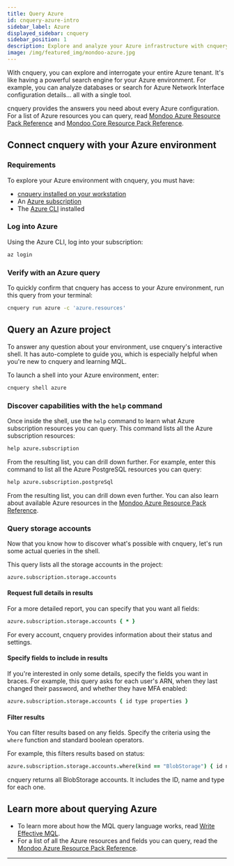 ```yaml
---
title: Query Azure
id: cnquery-azure-intro
sidebar_label: Azure
displayed_sidebar: cnquery
sidebar_position: 1
description: Explore and analyze your Azure infrastructure with cnquery
image: /img/featured_img/mondoo-azure.jpg
---
```


With cnquery, you can explore and interrogate your entire Azure tenant. It's like having a powerful search engine for your Azure environment. For example, you can analyze databases or search for Azure Network Interface configuration details... all with a single tool.

cnquery provides the answers you need about every Azure configuration. For a list of Azure resources you can query, read [Mondoo Azure Resource Pack Reference](/mql/resources/azure-pack/) and [Mondoo Core Resource Pack Reference](/mql/resources/core-pack/).

## Connect cnquery with your Azure environment

### Requirements

To explore your Azure environment with cnquery, you must have:

- [cnquery installed on your workstation](/cnquery/)
- An [Azure subscription](https://cloud.google.com/free)
- The [Azure CLI](https://learn.microsoft.com/en-us/cli/azure/install-azure-cli) installed

### Log into Azure

Using the Azure CLI, log into your subscription:

```bash
az login
```

### Verify with an Azure query

To quickly confirm that cnquery has access to your Azure environment, run this query from your terminal:

```bash
cnquery run azure -c 'azure.resources'
```

## Query an Azure project

To answer any question about your environment, use cnquery's interactive shell. It has auto-complete to guide you, which is especially helpful when you're new to cnquery and learning MQL.

To launch a shell into your Azure environment, enter:

```bash
cnquery shell azure
```

### Discover capabilities with the `help` command

Once inside the shell, use the `help` command to learn what Azure subscription resources you can query. This command lists all the Azure subscription resources:

```coffee
help azure.subscription
```

From the resulting list, you can drill down further. For example, enter this command to list all the Azure PostgreSQL resources you can query:

```coffee
help azure.subscription.postgreSql
```

From the resulting list, you can drill down even further. You can also learn about available Azure resources in the [Mondoo Azure Resource Pack Reference](/mql/resources/azure-pack/).

### Query storage accounts

Now that you know how to discover what's possible with cnquery, let's run some actual queries in the shell.

This query lists all the storage accounts in the project:

```coffee
azure.subscription.storage.accounts
```

#### Request full details in results

For a more detailed report, you can specify that you want all fields:

```coffee
azure.subscription.storage.accounts { * }
```

For every account, cnquery provides information about their status and settings.

#### Specify fields to include in results

If you're interested in only some details, specify the fields you want in braces. For example, this query asks for each user's ARN, when they last changed their password, and whether they have MFA enabled:

```coffee
azure.subscription.storage.accounts { id type properties }
```

#### Filter results

You can filter results based on any fields. Specify the criteria using the `where` function and standard boolean operators.

For example, this filters results based on status:

```coffee
azure.subscription.storage.accounts.where(kind == "BlobStorage") { id name type }
```

cnquery returns all BlobStorage accounts. It includes the ID, name and type for each one.

## Learn more about querying Azure

- To learn more about how the MQL query language works, read [Write Effective MQL](/mql/mql.write/).
- For a list of all the Azure resources and fields you can query, read the [Mondoo Azure Resource Pack Reference](/mql/resources/azure-pack/).

---
